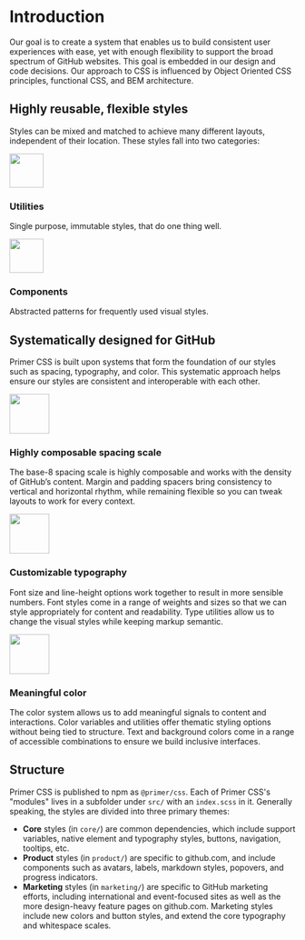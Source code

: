 
<Meta title="Introduction" />

<img src="hero-illustration.svg" alt="" class="mb-3" />

# Introduction

Our goal is to create a system that enables us to build consistent user experiences with ease, yet with enough flexibility to support the broad spectrum of GitHub websites. This goal is embedded in our design and code decisions. Our approach to CSS is influenced by Object Oriented CSS principles, functional CSS, and BEM architecture.

## Highly reusable, flexible styles

Styles can be mixed and matched to achieve many different layouts, independent of their location. These styles fall into two categories:

<div style={{display: 'grid', gridTemplateColumns: 'repeat(2, 1fr)', gridGap: '2rem', marginBlock: '2rem'}}>
  <div>
    <img src="utilities-image.svg" height="60" alt="" />
    <h3 class="mt-1">Utilities</h3>
    <p class="m-0">Single purpose, immutable styles, that do one thing well.</p>
  </div>
  <div>
    <img src="components-image.svg" height="60" alt="" />
    <h3 class="mt-1">Components</h3>
    <p class="m-0">Abstracted patterns for frequently used visual styles.</p>
  </div>
</div>

## Systematically designed for GitHub

Primer CSS is built upon systems that form the foundation of our styles such as spacing, typography, and color. This systematic approach helps ensure our styles are consistent and interoperable with each other.

<div class="my-5">
  <div style={{display: 'grid', gridTemplateColumns: '70px auto', gridGap: '2rem', alignItems: 'center'}}>
    <img src="spacing-image.svg" width="70" alt="" />
    <div>
      <h3 class="m-0">Highly composable spacing scale</h3>
      <p>
        The base-8 spacing scale is highly composable and works with the density of GitHub’s content. Margin and padding
        spacers bring consistency to vertical and horizontal rhythm, while remaining flexible so you can tweak layouts
        to work for every context.
      </p>
    </div>
  </div>
  <div style={{display: 'grid', gridTemplateColumns: '70px auto', gridGap: '2rem', alignItems: 'center'}}>
    <img src="typography-image.png" width="70" alt="" />
    <div>
      <h3 class="m-0">Customizable typography</h3>
      <p>
        Font size and line-height options work together to result in more sensible numbers. Font styles come in a range
        of weights and sizes so that we can style appropriately for content and readability. Type utilities allow us to
        change the visual styles while keeping markup semantic.
      </p>
    </div>
  </div>
  <div style={{display: 'grid', gridTemplateColumns: '70px auto', gridGap: '2rem', alignItems: 'center'}}>
    <img src="color-image.svg" width="70" alt="" />
    <div>
      <h3 class="m-0">Meaningful color</h3>
      <p>
        The color system allows us to add meaningful signals to content and interactions. Color variables and utilities
        offer thematic styling options without being tied to structure. Text and background colors come in a range of
        accessible combinations to ensure we build inclusive interfaces.
      </p>
    </div>
  </div>
</div>

## Structure

Primer CSS is published to npm as `@primer/css`. Each of Primer CSS's "modules" lives in a subfolder under `src/` with an `index.scss` in it. Generally speaking, the styles are divided into three primary themes:

- **Core** styles (in `core/`) are common dependencies, which include support variables, native element and typography styles, buttons, navigation, tooltips, etc.
- **Product** styles (in `product/`) are specific to github.com, and include components such as avatars, labels, markdown styles, popovers, and progress indicators.
- **Marketing** styles (in `marketing/`) are specific to GitHub marketing efforts, including international and event-focused sites as well as the more design-heavy feature pages on github.com. Marketing styles include new colors and button styles, and extend the core typography and whitespace scales.
